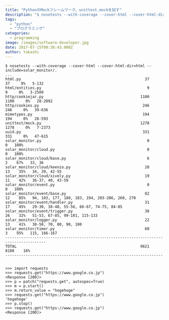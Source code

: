 ```yaml
---
title: "PythonのMockフレームワーク、unittest.mockを試す"
description: "$ nosetests --with-coverage --cover-html --cover-html-dir=html --include=solar_m..."
tags:
  - "python"
  - "プログラミング"
categories:
  - programming
image: /images/software-developer.jpg
date: 2017-07-15T00:36:43.000Z
author: takashi
---
```



<pre><code class="bash">$ nosetests --with-coverage --cover-html --cover-html-dir=html --include=solar_monitor/.
...
html.py                                                       37     37     0%   5-132
html/entities.py                                               9      9     0%   3-2509
http/cookiejar.py                                           1100   1100     0%   28-2092
http/cookies.py                                              246    246     0%   39-636
mimetypes.py                                                 194    194     0%   26-593
unittest/mock.py                                            1278   1278     0%   7-2373
uuid.py                                                      331    331     0%   47-615
solar_monitor.py                                               0      0   100%
solar_monitor/cloud.py                                         0      0   100%
solar_monitor/cloud/base.py                                    6      2    67%   33, 36
solar_monitor/cloud/keenio.py                                 20     13    35%   34, 39, 42-55
solar_monitor/cloud/xively.py                                 19     11    42%   36-37, 40, 43-59
solar_monitor/event.py                                         0      0   100%
solar_monitor/event/base.py                                   82     12    85%   94, 103, 177, 180, 183, 194, 203-206, 260, 270
solar_monitor/event/handler.py                                31     17    45%   29-30, 38-48, 55-56, 66-67, 74-75, 84-85
solar_monitor/event/trigger.py                                38     26    32%   51-53, 67-85, 99-101, 115-133
solar_monitor/logger.py                                       22     13    41%   38-50, 70, 80, 90, 100
solar_monitor/timer.py                                        60      3    95%   115, 166-167
----------------------------------------------------------------------------------------
TOTAL                                                       9621   8108    16%
----------------------------------------------------------------------
</code></pre>
<pre><code class="python"><br />&gt;&gt;&gt; import requests
&gt;&gt;&gt; requests.get("https://www.google.co.jp")
&lt;Response [200]&gt;
&gt;&gt;&gt; p = patch("requests.get", autospec=True)
&gt;&gt;&gt; m = p.start()
&gt;&gt;&gt; m.return_value = "hogehoge"
&gt;&gt;&gt; requests.get("https://www.google.co.jp")
'hogehoge'
&gt;&gt;&gt; p.stop()
&gt;&gt;&gt; requests.get("https://www.google.co.jp")
&lt;Response [200]&gt;
</code></pre>